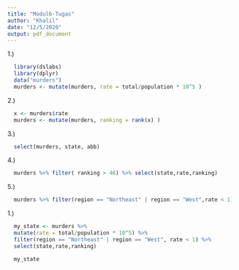 ```yaml
---
title: "Modul6-Tugas"
author: "Khalil"
date: "12/5/2020"
output: pdf_document
---
```

1.) 
```r
  library(dslabs)
  library(dplyr)
  data("murders")
  murders <- mutate(murders, rate = total/population * 10^5 )
```

2.) 
```r
  x <- murders$rate
  murders <- mutate(murders, ranking = rank(x) )
```

3.) 
```r
  select(murders, state, abb)
```

4.) 
```r
  murders %>% filter( ranking > 46) %>% select(state,rate,ranking)
```

5.) 
```r
  murders %>% filter(region == "Northeast" | region == "West",rate < 1) %>% select(state,rate,ranking)
```

1.) 
```r
  my_state <- murders %>%
  mutate(rate = total/population * 10^5) %>%
  filter(region == "Northeast" | region == "West", rate < 1) %>%
  select(state,rate,ranking)

  my_state 
  
```
